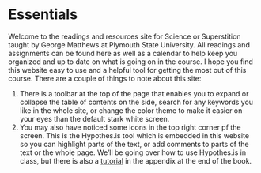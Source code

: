 # Essentials

Welcome to the readings and resources site for Science or Superstition taught by George Matthews at Plymouth State University. All readings and assignments can be found here as well as a calendar to help keep you organized and up to date on what is going on in the course. I hope you find this website easy to use and a helpful tool for getting the most out of this course. There are a couple of things to note about this site:

1. There is a toolbar at the top of the page that enables you to expand or collapse the table of contents on the side, search for any keywords you like in the whole site, or change the color theme to make it easier on your eyes than the default stark white screen.
2. You may also have noticed some icons in the top right corner pf the screen. This is the Hypothes.is tool which is embedded in this website so you can highlight parts of the text, or add comments to parts of the text or the whole page. We'll be going over how to use Hypothes.is in class, but there is also a [tutorial](#hypothes-is) in the appendix at the end of the book.
